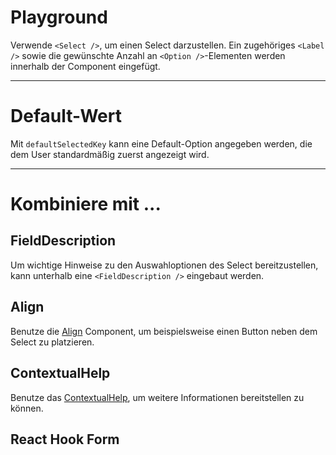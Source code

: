 # Playground

Verwende `<Select />`, um einen Select darzustellen. Ein zugehöriges `<Label />` sowie die gewünschte Anzahl an `<Option />`-Elementen werden innerhalb der Component eingefügt.

<LiveCodeEditor />

---

# Default-Wert

Mit `defaultSelectedKey` kann eine Default-Option angegeben werden, die dem User standardmäßig zuerst angezeigt wird. 

<LiveCodeEditor example="defaultValue" editorCollapsed />

---

# Kombiniere mit ...

## FieldDescription

Um wichtige Hinweise zu den Auswahloptionen des Select bereitzustellen, kann unterhalb eine `<FieldDescription />` eingebaut werden.

<LiveCodeEditor example="fieldDescription" editorCollapsed />

## Align

Benutze die [Align](/03-components/structure/align/overview) Component, um beispielsweise einen Button
neben dem Select zu platzieren.

<LiveCodeEditor example="align" editorCollapsed />

## ContextualHelp

Benutze das [ContextualHelp](/03-components/overlays/contextual-help/overview), um weitere Informationen bereitstellen zu können.

<LiveCodeEditor example="contextualHelp" editorCollapsed />

## React Hook Form

<LiveCodeEditor example="form" editorCollapsed />
